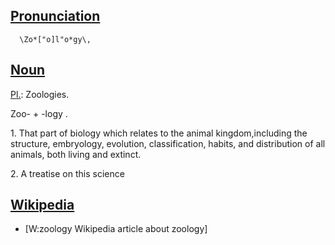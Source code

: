 ==[[Pronunciation]]==

   \Zo*["o]l"o*gy\, 

==[[Noun]]==

[[Pl.]]: Zoologies.

Zoo- + -logy .

1. That part of biology which relates to the animal kingdom,including the structure, embryology, evolution, classification, habits, and distribution of all animals, both living and extinct.

2. A treatise on this science

==[[Wikipedia]]==

*[W:zoology Wikipedia article about zoology]